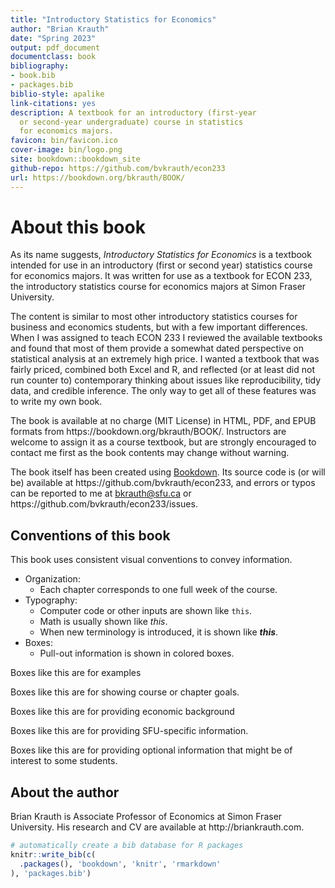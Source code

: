 ```yaml
--- 
title: "Introductory Statistics for Economics"
author: "Brian Krauth"
date: "Spring 2023"
output: pdf_document
documentclass: book
bibliography:
- book.bib
- packages.bib
biblio-style: apalike
link-citations: yes
description: A textbook for an introductory (first-year
  or second-year undergraduate) course in statistics
  for economics majors.
favicon: bin/favicon.ico
cover-image: bin/logo.png
site: bookdown::bookdown_site
github-repo: https://github.com/bvkrauth/econ233
url: https://bookdown.org/bkrauth/BOOK/
---
```


# About this book {-}

As its name suggests, *Introductory Statistics for Economics* is a textbook
intended for use in an introductory (first or second year) statistics
course for economics majors.  It was written for use as a textbook for
ECON 233, the introductory statistics course for economics majors at Simon
Fraser University.

The content is similar to most other introductory statistics courses for
business and economics students, but with a few important differences. When
I was assigned to teach ECON 233 I reviewed the available textbooks and
found that most of them provide a somewhat dated perspective on statistical
analysis at an extremely high price. I wanted a textbook that was
fairly priced, combined both Excel and R, and reflected (or at least did
not run counter to) contemporary thinking about issues like reproducibility,
tidy data, and credible inference. The only way to get all of these
features was to write my own book.

The book is available at no charge (MIT License) in HTML, PDF, and EPUB formats
from https://bookdown.org/bkrauth/BOOK/. Instructors are welcome to assign
it as a course textbook, but are strongly encouraged to contact me first
as the book contents may change without warning.

The book itself has been created using [Bookdown](https://bookdown.org/). Its
source code is (or will be) available at https://github.com/bvkrauth/econ233,
and errors or typos can be reported to me at <bkrauth@sfu.ca> or https://github.com/bvkrauth/econ233/issues.


## Conventions of this book {-}

This book uses consistent visual conventions to convey information.

- Organization:
  - Each chapter corresponds to one full week of the course.
- Typography:
  - Computer code or other inputs are shown like `this`.
  - Math is usually shown like $this$.
  - When new terminology is introduced, it is shown like ***this***.
- Boxes:
  - Pull-out information is shown in colored boxes.

::: example
Boxes like this are for examples
:::

::: {.goals data-latex=""}
Boxes like this are for showing course or chapter goals.
:::

::: {.economics data-latex=""}
Boxes like this are for providing economic background
:::

::: {.sfu data-latex=""}
Boxes like this are for providing SFU-specific information.
:::

::: {.fyi data-latex=""}
Boxes like this are for providing optional information that
might be of interest to some students.
:::


## About the author {-}

Brian Krauth is Associate Professor of Economics at Simon Fraser University.
His research and CV are available at http://briankrauth.com.

```r
# automatically create a bib database for R packages
knitr::write_bib(c(
  .packages(), 'bookdown', 'knitr', 'rmarkdown'
), 'packages.bib')
```
